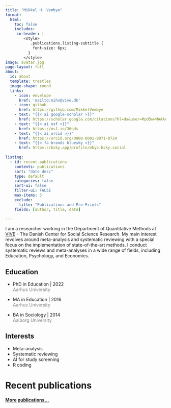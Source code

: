 ```yaml
---
title: "Mikkel H. Vembye"
format: 
  html:
    toc: false
    includes:
     in-header: |
        <style>
           .publications.listing-subtitle {
            font-size: 6px; 
          }
        </style>
image: avatar.jpg
page-layout: full
about:
  id: about
  template: trestles
  image-shape: round
  links:
    - icon: envelope
      href: 'mailto:mihv@vive.dk'
    - icon: github
      href: https://github.com/MikkelVembye
    - text: "{{< ai google-scholar >}}"
      href: https://scholar.google.com/citations?hl=da&user=MpU5wwMAAAAJ
    - text: "{{< ai osf >}}"
      href: https://osf.io/36qds
    - text: "{{< ai orcid >}}"
      href: https://orcid.org/0000-0001-9071-0724 
    - text: "{{< fa brands bluesky >}}"
      href: https://bsky.app/profile/mbye.bsky.social
      
listing:
  - id: recent-publications
    contents: publications
    sort: "date desc"
    type: default
    categories: false
    sort-ui: false
    filter-ui: FALSE
    max-items: 5
    exclude: 
      title: "Publications and Pre-Prints"
    fields: [author, title, date]
  
---
```


:::::: {#about}
I am a researcher working in the Department of Quantitative Methods at [VIVE](https://www.vive.dk/en/) - The Danish Center for Social Science Research. My main interest revolves around meta-analysis and systematic reviewing with a special focus on the implementation of state-of-the-art methods. I conduct systematic reviews and meta-analyses in a wide range of fields, including Education, Psychology, and Economics. 

::::: grid

::: g-col-6

## Education

-   PhD in Education \| 2022 <br> [Aarhus University]{style="color:gray;"}

-   MA in Education \| 2016 <br> [Aarhus University]{style="color:gray;"}

-   BA in Sociology \| 2014 <br> [Aalborg University]{style="color:gray;"}
:::

::: g-col-6

## Interests

-   Meta-analysis
-   Systematic reviewing 
-   AI for study screening 
-   R coding

:::

:::::

::::::

# Recent publications 

:::::{#recent-publications}
:::::

#### [More publications...](/publications/)
